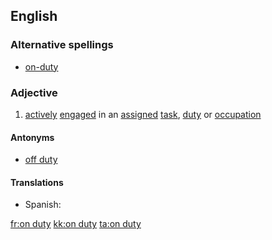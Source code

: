 ==English==

===Alternative spellings===
* [[on-duty]]

===Adjective===
{{en-adj|pos=[[on]] [[duty]]|-}}

# [[actively]] [[engaged]] in an [[assigned]] [[task]], [[duty]] or [[occupation]]

====Antonyms====
* [[off duty]]

==== Translations ====
{{trans-top|actively engaged...}}
* Spanish: {{t|es|de guardia}}
{{trans-bottom}}

[[fr:on duty]]
[[kk:on duty]]
[[ta:on duty]]